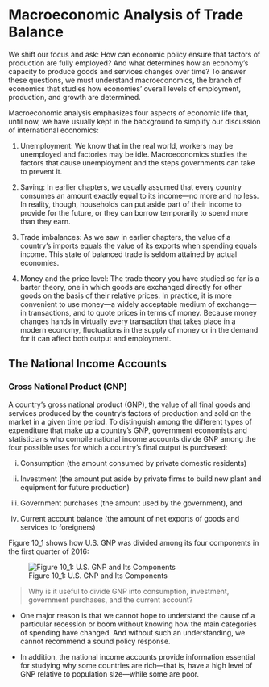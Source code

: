 # Macroeconomic Analysis of Trade Balance

We shift our focus and ask: How can economic policy ensure that factors of production are fully employed? And what determines how an economy's capacity to produce goods and services changes over time? To answer these questions, we must understand macroeconomics, the branch of economics that studies how economies' overall levels of employment, production, and growth are determined.

Macroeconomic analysis emphasizes four aspects of economic life that, until now, we have usually kept in the background to simplify our discussion of international economics:

1.  Unemployment: We know that in the real world, workers may be unemployed and factories may be idle. Macroeconomics studies the factors that cause unemployment and the steps governments can take to prevent it.

2.  Saving: In earlier chapters, we usually assumed that every country consumes an amount exactly equal to its income---no more and no less. In reality, though, households can put aside part of their income to provide for the future, or they can borrow temporarily to spend more than they earn.

3.  Trade imbalances: As we saw in earlier chapters, the value of a country's imports equals the value of its exports when spending equals income. This state of balanced trade is seldom attained by actual economies.

4.  Money and the price level: The trade theory you have studied so far is a barter theory, one in which goods are exchanged directly for other goods on the basis of their relative prices. In practice, it is more convenient to use money---a widely acceptable medium of exchange---in transactions, and to quote prices in terms of money. Because money changes hands in virtually every transaction that takes place in a modern economy, fluctuations in the supply of money or in the demand for it can affect both output and employment.

## The National Income Accounts

### Gross National Product (GNP)

A country's gross national product (GNP), the value of all final goods and services produced by the country's factors of production and sold on the market in a given time period. To distinguish among the different types of expenditure that make up a country's GNP, government economists and statisticians who compile national income accounts divide GNP among the four possible uses for which a country's final output is purchased:

(i) Consumption (the amount consumed by private domestic residents)

(ii) Investment (the amount put aside by private firms to build new plant and equipment for future production)

(iii) Government purchases (the amount used by the government), and

(iv) Current account balance (the amount of net exports of goods and services to foreigners)

Figure 10_1 shows how U.S. GNP was divided among its four components in the first quarter of 2016:

![Figure 10_1: U.S. GNP and Its Components](figures/U.S_GNP_Components.jpg)

> Why is it useful to divide GNP into consumption, investment, government purchases, and the current account?

-   One major reason is that we cannot hope to understand the cause of a particular recession or boom without knowing how the main categories of spending have changed. And without such an understanding, we cannot recommend a sound policy response.

-   In addition, the national income accounts provide information essential for studying why some countries are rich---that is, have a high level of GNP relative to population size---while some are poor.

